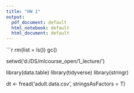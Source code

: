 ```yaml
---
title: "HW 1"
output:
  pdf_document: default
  html_notebook: default
  html_document: default
---
```


```r
rm(list = ls())
gc()

setwd('d:/DS/mlcourse_open/1_lecture/')

library(data.table)
library(tidyverse)
library(stringr)

dt <- fread('adult.data.csv', stringsAsFactors = T)